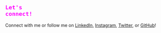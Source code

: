 ## <code style="color: magenta">Let's connect!</code>

Connect with me or follow me on [LinkedIn](https://www.linkedin.com/in/angelines-yaport-garcia), [Instagram](https://www.instagram.com/angelinesyg/), [Twitter](https://twitter.com/angelines_yg), or [GitHub](https://github.com/angelinesyg)! 
